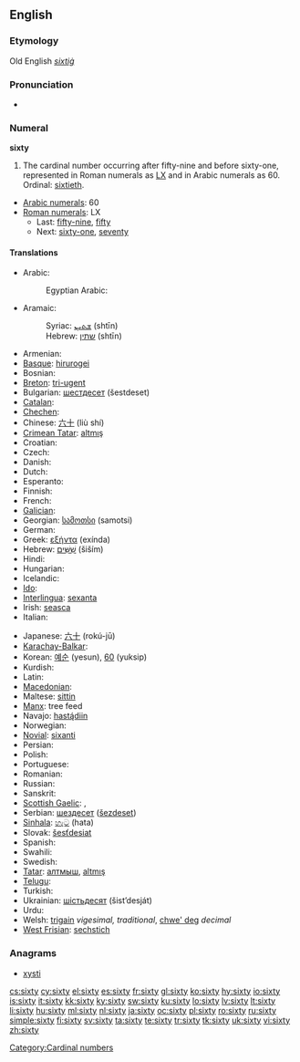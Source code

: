 ==English==

===Etymology===
Old English ''[[sixtiġ]]''

===Pronunciation===
* {{audio|en-us-sixty.ogg|Audio (US)}}

===Numeral===
'''sixty'''

# The cardinal number occurring after fifty-nine and before sixty-one, represented in Roman numerals as [[LX]] and in Arabic numerals as 60. Ordinal: [[sixtieth]].
* [[w:Arabic numerals|Arabic numerals]]: 60
* [[w:Roman numerals|Roman numerals]]: LX
** Last: [[fifty-nine]], [[fifty]]
** Next: [[sixty-one]], [[seventy]]

====Translations====
{{trans-top|cardinal number}}
* Arabic: {{t-|ar|ستون|alt=سِتُّونَ|tr=sittuuna}}
*: Egyptian Arabic: {{tø|arz|ستين|tr=sittiin|sc=Arab|xs=Egyptian Arabic}}
* Aramaic:
*: Syriac: [[ܫܬܝܢ]] (shtīn) {{c}}
*: Hebrew: [[שתין]] (shtīn) {{c}}
* Armenian: {{t-|hy|վաթսուն|tr=vat'sun}}
* [[Basque]]: [[hirurogei]]
* Bosnian: {{t-|bs|šezdeset}}
* [[Breton]]: [[tri-ugent]]
* Bulgarian: [[шестдесет]] (šestdeset)
* [[Catalan]]: {{t+|ca|seixanta}}
* [[Chechen]]: {{tø|ce|кхузткъа|tr=quztqha}}
* Chinese: [[六十]] (liù shí)
* [[Crimean Tatar]]: [[altmış#Crimean Tatar|altmış]]
* Croatian: {{t-|hr|šezdeset|alt=šezdèsēt}}
* Czech: {{t-|cs|šedesát}}
* Danish: {{t+|da|tres}}
* Dutch: {{t+|nl|zestig|f}}
* Esperanto: {{t-|eo|sesdek|xs=Esperanto}}
* Finnish: {{t-|fi|kuusikymmentä}}
* French: {{t+|fr|soixante|m}}
* [[Galician]]: {{t+|gl|sesenta|xs=Galician}}
* Georgian: [[სამოთსი]] (samotsi)
* German: {{t+|de|sechzig|f}}
* Greek: [[εξήντα]] (exínda)
* Hebrew: [[שישים|שִׁשִּׁים]] (šiším) {{m|f}}
* Hindi: {{t+|hi|साठ|tr=saaTh|xs=Hindi}}
* Hungarian: {{t+|hu|hatvan}}
* Icelandic: {{t+|is|sextíu}}
* [[Ido]]: {{t+|io|sisadek|xs=Ido}}
* [[Interlingua]]: [[sexanta]]
* Irish: [[seasca]]
* Italian: {{t+|it|sessanta}}
{{trans-mid}}
* Japanese: [[六十]] (rokú-jū)
* [[Karachay-Balkar]]: {{tø|krc|алтмыш|tr=altmış|sc=Cyrl}}
* Korean: [[예순]] (yesun), [[60]] (yuksip)
* Kurdish: {{ku-Arab|[[شه‌ست]]}}
* Latin: {{t-|la|sexaginta}}
* [[Macedonian]]: {{t|mk|шеесет|tr=šéeset}}
* Maltese: [[sittin]]
* [[Manx]]: tree feed
* Navajo: [[hastą́diin]]
* Norwegian: {{t+|no|seksti}}
* [[Novial]]: [[sixanti]]
* Persian: {{t-|fa|شصت|tr=šast|xs=Persian}}
* Polish: {{t+|pl|sześćdziesiąt}}
* Portuguese: {{t+|pt|sessenta}}
* Romanian: {{t+|ro|şaizeci}}
* Russian: {{t+|ru|шестьдесят|tr=šest’desját}}
* Sanskrit: {{unicode|[[ṣaṣṭi]]}}
* [[Scottish Gaelic]]: {{qualifier|old system}} {{t-|gd|trì|xs=Scottish Gaelic}} {{t-|gd|fichead|xs=Scottish Gaelic}}, {{qualifier|new system}} {{t-|gd|seasgad|xs=Scottish Gaelic}}
* Serbian: [[шездесет]] ([[šezdeset]])
* [[Sinhala]]: [[හැට]] (hata)
* Slovak: [[šesťdesiat]]
* Spanish: {{t+|es|sesenta}}
* Swahili: {{t|sw|sitini|xs=Swahili}}
* Swedish: {{t+|sv|sextio}}
* [[Tatar]]: [[алтмыш#Tatar|алтмыш]], [[altmış#Tatar|altmış]]
* [[Telugu]]: {{t|te|అరవై|tr=aravai}}
* Turkish: {{t+|tr|altmış}}
* Ukrainian: [[шiстьдесят]] (šist’desját)
* Urdu: {{t-|ur|ساٹھ|tr=saaTh|xs=Urdu}}
* Welsh: [[trigain]] ''vigesimal, traditional'', [[chwe' deg]] ''decimal''
* [[West Frisian]]: [[sechstich]]
{{trans-bottom}}

===Anagrams===
* [[xysti#English|xysti]]

[[Category:Cardinal numbers]]

[[cs:sixty]]
[[cy:sixty]]
[[el:sixty]]
[[es:sixty]]
[[fr:sixty]]
[[gl:sixty]]
[[ko:sixty]]
[[hy:sixty]]
[[io:sixty]]
[[is:sixty]]
[[it:sixty]]
[[kk:sixty]]
[[ky:sixty]]
[[sw:sixty]]
[[ku:sixty]]
[[lo:sixty]]
[[lv:sixty]]
[[lt:sixty]]
[[li:sixty]]
[[hu:sixty]]
[[ml:sixty]]
[[nl:sixty]]
[[ja:sixty]]
[[oc:sixty]]
[[pl:sixty]]
[[ro:sixty]]
[[ru:sixty]]
[[simple:sixty]]
[[fi:sixty]]
[[sv:sixty]]
[[ta:sixty]]
[[te:sixty]]
[[tr:sixty]]
[[tk:sixty]]
[[uk:sixty]]
[[vi:sixty]]
[[zh:sixty]]